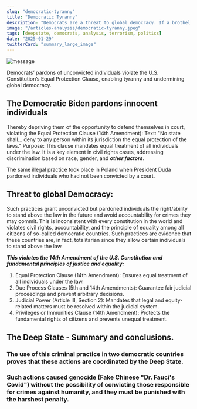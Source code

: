 ```yaml
---
slug: "democratic-tyranny"
title: "Democratic Tyranny"
description: "Democrats are a threat to global democracy. If a brothel ain’t working, you don’t replace the curtains; you replace the ladies." 
image: "/articles-analysis/democratic-tyranny.jpeg"
tags: [deepstate, democrats, analysis, terrorism, politics]
date: "2025-01-29"
twitterCard: "summary_large_image"
---
```


![message](/articles-analysis/democratic-tyranny.jpeg)

Democrats’ pardons of unconvicted individuals violate the U.S. Constitution’s Equal Protection Clause, enabling tyranny and undermining global democracy.

<!-- truncate -->

## The Democratic Biden pardons innocent individuals

Thereby depriving them of the opportunity to defend themselves in court, violating the Equal Protection Clause (14th Amendment):
Text: "No state shall... deny to any person within its jurisdiction the equal protection of the laws."
Purpose: This clause mandates equal treatment of all individuals under the law. It is a key element in civil rights cases, addressing discrimination based on race, gender, and ***other factors***.

The same illegal practice took place in Poland when President Duda pardoned individuals who had not been convicted by a court.

## Threat to global Democracy:

Such practices grant unconvicted but pardoned individuals the right/ability to stand above the law in the future and avoid accountability for crimes they may commit. This is inconsistent with every constitution in the world and violates civil rights, accountability, and the principle of equality among all citizens of so-called democratic countries. Such practices are evidence that these countries are, in fact, totalitarian since they allow certain individuals to stand above the law.

***This violates the 14th Amendment of the U.S. Constitution and fundamental principles of justice and equality:***

1. Equal Protection Clause (14th Amendment): Ensures equal treatment of all individuals under the law.
2. Due Process Clauses (5th and 14th Amendments): Guarantee fair judicial proceedings and prevent arbitrary decisions.
3. Judicial Power (Article III, Section 2): Mandates that legal and equity-related matters must be resolved within the judicial system.
4. Privileges or Immunities Clause (14th Amendment): Protects the fundamental rights of citizens and prevents unequal treatment.

## The Deep State - Summary and conclusions.

### The use of this criminal practice in two democratic countries proves that these actions are coordinated by the Deep State.

### Such actions caused genocide (Fake Chinese "Dr. Fauci's Covid") without the possibility of convicting those responsible for crimes against humanity, and they must be punished with the harshest penalty.
